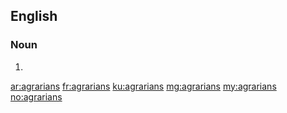 ==English==

===Noun===
{{head|en|noun plural form}}

# {{plural of|agrarian|lang=en}}

[[ar:agrarians]]
[[fr:agrarians]]
[[ku:agrarians]]
[[mg:agrarians]]
[[my:agrarians]]
[[no:agrarians]]